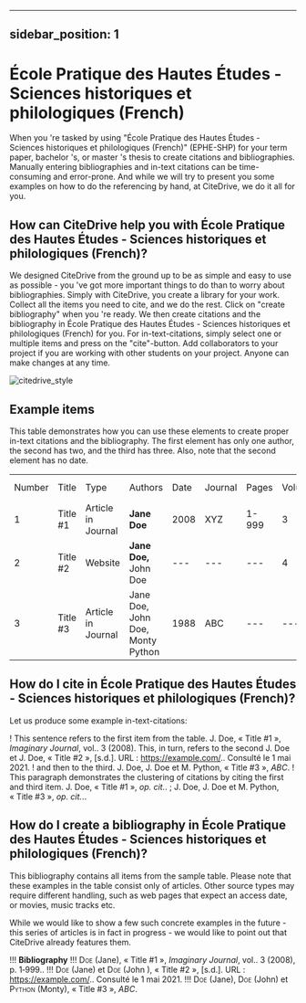 
---
sidebar_position: 1
---

# École Pratique des Hautes Études - Sciences historiques et philologiques (French)

When you 're tasked by using "École Pratique des Hautes Études - Sciences historiques et philologiques (French)" (EPHE-SHP) for your term paper, bachelor 's, or master 's thesis to create citations and bibliographies.
Manually entering bibliographies and in-text citations can be time-consuming and error-prone. And while we will try to present you some examples on how to do the referencing by hand, at CiteDrive, we do it all for you.

<!---
## About  École Pratique des Hautes Études - Sciences historiques et philologiques (French)

* Title: École Pratique des Hautes Études - Sciences historiques et philologiques (French)
* Short Title (Id): EPHE-SHP)
* Authors: École Pratique des Hautes Études - Sciences historiques et philologiques (French)
* Download: École Pratique des Hautes Études - Sciences historiques et philologiques (French)
 --->

## How can CiteDrive help you with École Pratique des Hautes Études - Sciences historiques et philologiques (French)?

We designed CiteDrive from the ground up to be as simple and easy to use as possible - you 've got more important things to do than to worry about bibliographies. Simply with CiteDrive, you create a library for your work. Collect all the items you need to cite, and we do the rest. Click on "create bibliography" when you 're ready. We then create citations and the bibliography in École Pratique des Hautes Études - Sciences historiques et philologiques (French) for you. For in-text-citations, simply select one or multiple items and press on the "cite"-button. Add collaborators to your project if you are working with other students on your project. Anyone can make changes at any time.


![citedrive_style](images/ecole-pratique-des-hautes-etudes--sciences-historiques-et-philologiques-french.svg "Choose École Pratique des Hautes Études - Sciences historiques et philologiques (French) in the CiteDrive App")


## Example items

This table demonstrates how you can use these elements to create proper in-text citations and the bibliography. The first element has only one author, the second has two, and the third has three. Also, note that the second element has no date.


<table>
  <tr>
   <td>Number
   </td>
   <td>Title
   </td>
   <td>Type
   </td>
   <td>Authors
   </td>
   <td>Date
   </td>
   <td>Journal
   </td>
   <td>Pages
   </td>
   <td>Volume
   </td>
   <td>Issue
   </td>
   <td>Access Date
   </td>
  </tr>
  <tr>
   <td>1
   </td>
   <td>Title #1
   </td>
   <td>Article in Journal
   </td>
   <td><strong>Jane Doe</strong>
   </td>
   <td>2008
   </td>
   <td>XYZ
   </td>
   <td>1-999
   </td>
   <td>3
   </td>
   <td>2
   </td>
   <td>--
   </td>
  </tr>
  <tr>
   <td>
2
   </td>
   <td>Title #2
   </td>
   <td>Website
   </td>
   <td><strong>Jane Doe, </strong>John Doe
   </td>
   <td>---
   </td>
   <td>---
   </td>
   <td>---
   </td>
   <td>4
   </td>
   <td>---
   </td>
   <td>2020-05-01
   </td>
  </tr>
  <tr>
   <td>3
   </td>
   <td>Title #3
   </td>
   <td>Article in Journal
   </td>
   <td>Jane Doe, John Doe, Monty Python
   </td>
   <td>1988
   </td>
   <td>ABC
   </td>
   <td>---
   </td>
   <td>---
   </td>
   <td>16
   </td>
   <td>---
   </td>
  </tr>
</table>



## How do I cite in  École Pratique des Hautes Études - Sciences historiques et philologiques (French)?

Let us produce some example in-text-citations:

! This sentence refers to the first item from the table. J. Doe, « Title #1 », <i>Imaginary Journal</i>, vol.. 3 (2008). This, in turn, refers to the second J. Doe et J. Doe, « Title #2 », [s.d.]. URL : https://example.com/.. Consulté le  1 mai 2021.
! and then to the third.  J. Doe, J. Doe et M. Python, « Title #3 », <i>ABC</i>.
! This paragraph demonstrates the clustering of citations by citing the first and third item. J. Doe, « Title #1 », <i>op. cit.</i>. ; J. Doe, J. Doe et M. Python, « Title #3 », <i>op. cit.</i>..



## How do I create a bibliography in École Pratique des Hautes Études - Sciences historiques et philologiques (French)?

This bibliography contains all items from the sample table. Please note that these examples in the table consist only of articles. Other source types may require different handling, such as web pages that expect an access date, or movies, music tracks etc.

While we would like to show a few such concrete examples in the future - this series of articles is in fact in progress - we would like to point out that CiteDrive already features them.


!!! **Bibliography**
!!! <span style="font-variant:small-caps;">Doe</span> (Jane), « Title #1 », <i>Imaginary Journal</i>, vol.. 3 (2008), p. 1‑999..
!!! <span style="font-variant:small-caps;">Doe</span> (Jane) et <span style="font-variant:small-caps;">Doe</span> (John ), « Title #2 », [s.d.]. URL : https://example.com/.. Consulté le  1 mai 2021.
!!! <span style="font-variant:small-caps;">Doe</span> (Jane), <span style="font-variant:small-caps;">Doe</span> (John) et <span style="font-variant:small-caps;">Python</span> (Monty), « Title #3 », <i>ABC</i>.


```
        